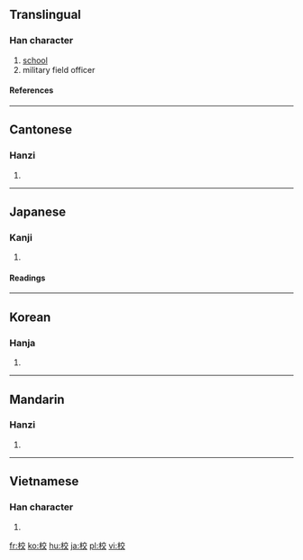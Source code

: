 ==Translingual==
===Han character===
{{Han char|rn=75|rad=木|as=06|sn=10|four=4094<sub>8</sub>|canj=木卜金大 (DYCK)|ids=⿰[[木]][[交]]}}
# [[school]]
# military field officer
====References====
{{Han ref|kx=0522.250|dkj=14713|dj=0910.270|hdz=21205.080|uh=6821|ud=26657|bh=AED5|bd=44757}}
----

==Cantonese==
===Hanzi===
{{yue-hanzi|jyut=|y=gaau3, haau6}}
# {{defn|Cantonese}}
----
==Japanese==
===Kanji===
{{ja-kanji|grade=1|rs=木06}}
# {{defn|Japanese}}
====Readings====
{{ja-readings|on=[[こう]] (kō), [[きょう]] (kyō)|kun=[[かせ]] (kase), [[くらべる]] (kuraberu), [[かんがえる]] (kangaeru)}}

----

==Korean==
===Hanja===
{{ko-hanja|hangeul=[[교]], [[효]]|eumhun=학교|rv=gyo, hyo|mr=kyo, hyo|y=kyo, hyo}}
# {{defn|Korean}}
----
==Mandarin==
===Hanzi===
{{cmn-hanzi|pin=[[xiào]] ([[xiao4]])|wg=hsiao<sup>4</sup>}}
# {{defn|Mandarin}}
----
==Vietnamese==
===Han character===
{{vi-hantu|[[giáo]], [[hiệu]], [[hào]]}}
# {{defn|Vietnamese}}

[[fr:校]]
[[ko:校]]
[[hu:校]]
[[ja:校]]
[[pl:校]]
[[vi:校]]